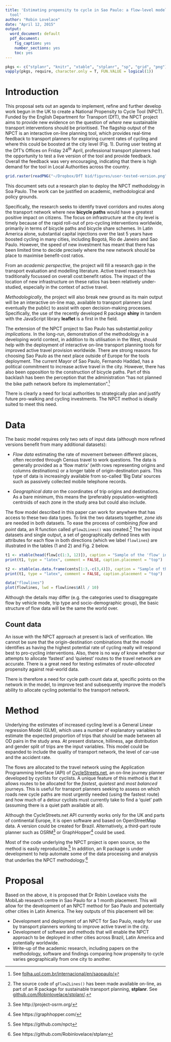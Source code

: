 ```yaml
---
title: 'Estimating propensity to cycle in Sao Paulo: a flow-level model and interactive
  tool'
author: "Robin Lovelace"
date: "April 12, 2015"
output:
  word_document: default
  pdf_document:
    fig_caption: yes
    number_sections: yes
    toc: yes
---
```


```r
pkgs <- c("stplanr", "knitr", "xtable", "stplanr", "sp", "grid", "png")
vapply(pkgs, require, character.only = T, FUN.VALUE = logical(1))
```


# Introduction

This proposal sets out an agenda to implement, refine and further
develop work begun in the UK to create a National Propensity to Cycle Tool
(NPCT). Funded by the English Department for Transport
(DfT), the NPCT project aims to provide new evidence on the question of 
*where* new sustainable transport interventions should be prioritised.
The flagship output of the NPCT is an interactive on-line planning
tool, which provides real-time feedback to transport planners for exploring
current rates of cycling and where this could be boosted at the city level
(Fig. 1). During user testing at the DfT's Offices on Friday 24^th^
April, professional transport planners had the opportunity to test
a live version of the tool and provide feedback. Overall the feedback was
very encouraging, indicating that there is high demand for the tool in
Local Authorities across the country. 

```r
grid.raster(readPNG("~/Dropbox/DfT bid/figures/user-tested-version.png"))
```

This document sets out a research plan to deploy the NPCT methodology
in Soa Paulo. The work can be justified on academic, methodological and
policy grounds.

Specifically, the research seeks to identify travel corridors and routes
along the transport network where new **bicycle paths** would
have a greatest positive impact on citizens. The focus
on infrastructure at the city level is timely because of the rapid
roll-out of pro-cycling interventions worldwide, primarily in terms of bicycle
paths and bicycle share schemes. In Latin America alone,
substantial capital injections over the last 5 years have boosted cycling in
many cities, including
Bogotá, Rio de Janeiro and Sao Paulo. However, the speed of new investment has
meant that there has been limited time to decide precisely where the new
network should be place to maximise benefit-cost ratios. 

From an *academic perspective*, the project will fill a research gap in the transport
evaluation and modelling literature.
Active travel research has traditionally focussed on overall cost:benefit ratios.
The impact of the location of new infrastructure on these ratios has
been relatively under-studied, especially in the context of active travel.

*Methodologically*, the project will also break new ground as its main output
will be an interactive on-line map, available to transport planners
(and eventually the public) to assist with open decision-making processes.
Specifically, the use of the recently developed R package **shiny** in tandem
with the JavaScript library **leaflet** is a first in the field.

The extension of the NPCT project to Sao Paulo has substantial
*policy implications*. In the long-run, demonstration of the methodology in
a developing world context, in addition to its utilisation in the West, should
help with the deployment of interactive on-line transport planning tools
for improved active travel provision worldwide. There are strong reasons for
choosing Sao Paulo as the next place outside of Europe for the tools deployment.
The current Mayor of Sao Paulo, Fernando Haddad, has a political commitment
to increase active travel in the city. However, there has also been
opposition to the construction of bicycle paths.
Part of this backlash has been the perception that the administration
"has not planned the bike path network before its implementation".^[See
[folha.uol.com.br/internacional/en/saopaulo/](http://www1.folha.uol.com.br/internacional/en/saopaulo/2015/03/1605612-sao-paulo-court-of-justice-orders-mayor-haddad-to-paralyse-bike-paths-under-construction.shtml)]

There is clearly a need for local authorities to strategically plan and
justify future pro-walking and cycling investments. The NPCT method is
ideally suited to meet this need.

# Data

The basic model requires only two sets of input data
(although more refined versions benefit from many additional datasets):

- *Flow data* estimating the rate of movement between different places,
often recorded through Census travel to work questions. The data is
generally provided as a 'flow matrix' (with rows representing origins
and columns destinations) or a longer table of origin-destination pairs.
This type of data is increasingly available from so-called 'Big Data'
sources such as passively collected mobile telephone records.

- *Geographical data* on the coordinates of trip origins and destinations.
As a bare minimum, this means the (preferably population-weighted)
centroids of each zone in the study area but could also include.

The flow model described in this paper can work for
anywhere that has access to these two data types. To link
the two datasets together, *zone ids* are needed in both
datasets. To ease the process of combining *flow* and *point* data,
an R function called `gFlow2Lines()` was 
created.^[The source code of `gFlow2Lines()` has been made available
on-line, as part of an R package for sustainable transport planning,
**stplanr**. See [github.com/Robinlovelace/stplanr/](https://github.com/Robinlovelace/stplanr/blob/master/R/gFlow.R).]
The two input datasets and single output, a set of geographically defined
lines with attributes for each flow in both directions
(which we label `flowlines`) are illustrated in the tables (1 and 2)
and Fig. 2 below.

```r
t1 <- xtable(head(flow[c(1:3, 12)]), caption = "Sample of the 'flow' input dataset, representing the number of people who commute from locations within and between administrative zones (MSOAs)", label = "tbl:flow")
print(t1, type = "latex", comment = FALSE, caption.placement = "top")
```

```r
t2 <- xtable(as.data.frame(cents[1:3,-c(3,4)]), caption = "Sample of the 'cents' input dataset, representing the geographical location of the population-weighted centroids of MSOA zones described in Table~\\ref{tbl:flow}", label = "tbl:cents")
print(t1, type = "latex", comment = FALSE, caption.placement = "top")
```

```r
data("flowlines")
plot(flowlines, lwd = flowlines$All / 10)
```


Although the details may differ (e.g. the categories used to disaggregate flow
by vehicle mode, trip type and socio-demographic group), the basic structure
of flow data will be the same the world over.

## Count data

An issue with the NPCT approach at present is lack of verification. We cannot
be sure that the origin-destination combinations that the model identifies
as having the highest potential rate of cycling really will respond best to
pro-cycling interventions. Also, there is no way of know whether our attempts
to allocate 'fastest' and 'quietest' routes to the travel network are
accurate. There is a great need for testing estimates of *route-allocated*
propensity against real-world data.

There is therefore a need for cycle path count data at,
specific points on the network in the model, to improve test and subsequently
improve the model's ability to allocate cycling potential to the transport
network. 

# Method

Underlying the estimates of increased cycling level is a General Linear regression
Model (GLM), which uses a number of explanatory variables to estimate the expected
proportion of trips that *should* be made between all OD pairs in the study area.
At present distance, hilliness, age distribution and gender split of trips are
the input variables. This model could be expanded
to include the quality of
transport network, the level of car-use and the accident rate.

The flows are allocated to the travel network using the Application Programming
Interface (API) of
[CycleStreets.net](http://www.cyclestreets.net/api/), an on-line journey planner
developed by cyclists for cyclists. A unique feature of this method is that it
allows routes to be allocated for the *fastest*, *quietest* and *most balanced*
journeys. This is useful for transport planners seeking to assess on which
roads new cycle paths are most urgently needed (using the fastest route)
and how much of a detour cyclists must currently take to find a 'quiet' path
(assuming there is a quiet path available at all). 

Although the CycleStreets.net API currently works only for the UK and parts of
continental Europe, it is open software and based on OpenStreetMap data. A version
could be created for Brazil. Alternatively, a third-part route planner such as
OSRM^[See http://project-osrm.org/] or GraphHopper^[See https://graphhopper.com/]
could be used.

Most of the code underlying the NPCT project is open source, so the method is
easily reproducible.^[See https://github.com/npct] In addition, an R package is
under development to help automate some of the data processing and
analysis that underlies the NPCT methodology.^[See https://github.com/Robinlovelace/stplanr]

# Proposal

Based on the above, it is proposed that Dr Robin Lovelace visits the
MobiLab research centre in Sao Paulo for a 1 month placement. This will allow
for the development of an NPCT method for Sao Paulo and potentially other
cities in Latin America. The key outputs of this placement will be:

- Development and deployment of an NPCT for Sao Paulo, ready for use by transport
planners working to improve active travel in the city.
- Development of software and methods that will enable the NPCT approach to
be deployed in other cities across Brazil, Latin America and potentially worldwide.
- Write-up of the academic research, including papers on the methodology,
software and findings comparing how propensity to cycle varies geographically
from one city to another.
